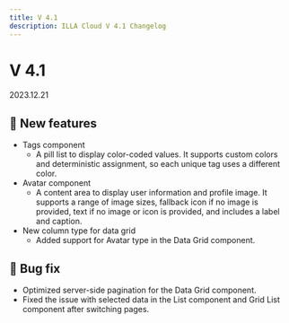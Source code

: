 ```yaml
---
title: V 4.1
description: ILLA Cloud V 4.1 Changelog
---
```


# V 4.1

2023.12.21

## 🚀 New features

* Tags component
  * A pill list to display color-coded values. It supports custom colors and deterministic assignment, so each unique tag uses a different color.
* Avatar component
  * A content area to display user information and profile image. It supports a range of image sizes, fallback icon if no image is provided, text if no image or icon is provided, and includes a label and caption.
* New column type for data grid
  * Added support for Avatar type in the Data Grid component.

## 🐛 Bug fix

* Optimized server-side pagination for the Data Grid component.
* Fixed the issue with selected data in the List component and Grid List component after switching pages.